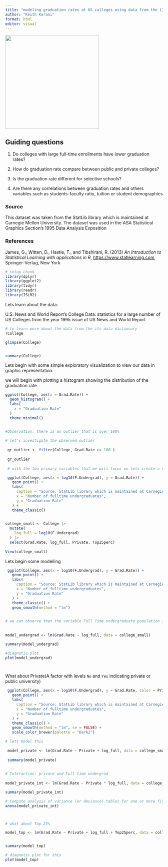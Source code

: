 ```yaml
---
title: "modeling graduation rates at US colleges using data from the {ISLR2} package"
author: "Keith Karani"
format: html
editor: visual
---
```


![](images/graduation_rates.jpeg){fig-align="center" width="300"}

## Guiding questions

1.  Do colleges with large full-time enrollments have lower graduation rates?

2.  How do graduation rate compare between public and private colleges?

3.  Is the graduation rate different for selective schools?

4.  Are there any correlations between graduation rates and others variables such as students-faculty ratio, tuition or student demographics

::: callout-important
### Source

This dataset was taken from the StatLib library which is maintained at Carnegie Mellon University. The dataset was used in the ASA Statistical Graphics Section's 1995 Data Analysis Exposition

### References

James, G., Witten, D., Hastie, T., and Tibshirani, R. (2013) *An Introduction to Statistical Learning with applications in R*, [https://www.statlearning.com](https://www.statlearning.com/), Springer-Verlag, New York
:::

```r
# setup chunk
library(dplyr)
library(ggplot2)
library(tidyr)
library(readr)
library(ISLR2)

```

Lets learn about the data:

U.S. News and World Report's College Data: statistics for a large number of US Colleges from the year 1995 issue of US News and World Report

```r

# to learn more about the data from the its data dictionary
?College

glimpse(College)


summary(College)
```

Lets begin with some simple exploratory visualization to view our data in graphic representation.

we will begin with plotting a histogram showing the distribution of the graduation rate

```r

ggplot(College, aes(x = Grad.Rate)) +
  geom_histogram() +
  labs(
    x = "Graduation Rate"
  )
  theme_minimal()


#Observation: there is an outlier that is over 100%
  
# let's investigate the observed outlier
  
 gr_outlier <- filter(College, Grad.Rate >= 100 )
 
 gr_outlier
 
 # with the two primary variables that we will focus on lets create a scatter plot and observe

 ggplot(College, aes(x = log10(F.Undergrad), y = Grad.Rate)) +
   geom_point() +
   labs(
     caption = "Source: StatLib library which is maintained at Carnegie Mellon University",
     x = "Number of fulltime undergraduates",
     y = "Graduation Rate"
   ) +
   theme_classic() 
 
```

```r

college_small <- College |> 
  mutate(
    log_full = log10(F.Undergrad)
  ) |> 
  select(Grad.Rate, log_full, Private, Top25perc)
  
View(college_small)

```

Lets begin some modelling

```r

 ggplot(College, aes(x = log10(F.Undergrad), y = Grad.Rate)) +
   geom_point() +
   labs(
     caption = "Source: StatLib library which is maintained at Carnegie Mellon University",
     x = "Number of fulltime undergraduates",
     y = "Graduation Rate"
   ) +
   theme_classic() +
   geom_smooth(method = "lm")

 
# we can observe that the variable Full Time undergraduate population is not a good predictor for the Graduation Rate answering our first question
 
 
model_undergrad <- lm(Grad.Rate ~ log_full, data = college_small) 

summary(model_undergrad)

#diagnotic plot
plot(model_undergrad)




```

What about Private(A factor with levels `No` and `Yes` indicating private or public university)

```r

 ggplot(College, aes(x = log10(F.Undergrad), y = Grad.Rate, color = Private)) +
   geom_point() +
   labs(
     caption = "Source: StatLib library which is maintained at Carnegie Mellon University",
     x = "Number of fulltime undergraduates",
     y = "Graduation Rate"
   ) +
   theme_classic() +
   geom_smooth(method = "lm", se = FALSE) +
   scale_color_brewer(palette = "Dark2")

# lets model this
 
 model_private <- lm(Grad.Rate ~ Private + log_full, data = college_small)
 
 summary(model_private)
 
 
# Interaction: privare and Full time undergrad
 
model_private_int <- lm(Grad.Rate ~ Private * log_full, data = college_small)

summary(model_private_int)

# Compute analysis of variance (or deviance) tables for one or more fitted model objects.
anova(model_private_int)




```

```r
# what about Top 25%

model_top <- lm(Grad.Rate ~ Private + log_full + Top25perc, data = college_small)


summary(model_top)

# diagnotic plot for this
plot(model_top)


```
